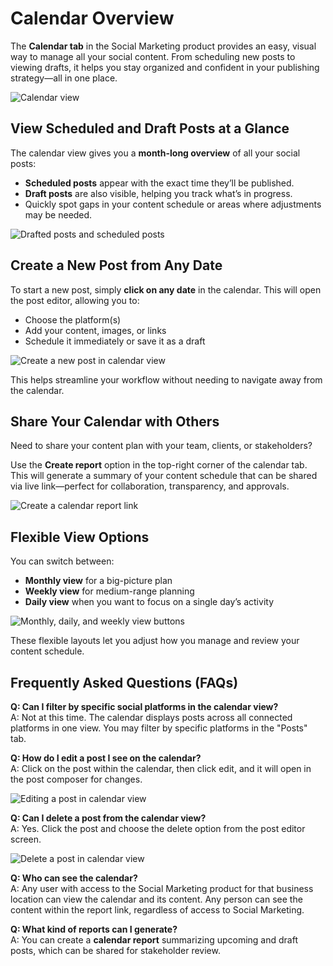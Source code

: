 # Calendar Overview

The **Calendar tab** in the Social Marketing product provides an easy, visual way to manage all your social content. From scheduling new posts to viewing drafts, it helps you stay organized and confident in your publishing strategy—all in one place.

![Calendar view](./img/calendar.png)

## View Scheduled and Draft Posts at a Glance

The calendar view gives you a **month-long overview** of all your social posts:

- **Scheduled posts** appear with the exact time they’ll be published.
- **Draft posts** are also visible, helping you track what’s in progress.
- Quickly spot gaps in your content schedule or areas where adjustments may be needed.

![Drafted posts and scheduled posts](./img/draft-scheduled-posts.png)

## Create a New Post from Any Date

To start a new post, simply **click on any date** in the calendar. This will open the post editor, allowing you to:

- Choose the platform(s)
- Add your content, images, or links
- Schedule it immediately or save it as a draft

![Create a new post in calendar view](./img/new-calendar-post.png)

This helps streamline your workflow without needing to navigate away from the calendar.

## Share Your Calendar with Others

Need to share your content plan with your team, clients, or stakeholders?

Use the **Create report** option in the top-right corner of the calendar tab. This will generate a summary of your content schedule that can be shared via live link—perfect for collaboration, transparency, and approvals.

![Create a calendar report link](./img/create-report.png)

## Flexible View Options

You can switch between:

- **Monthly view** for a big-picture plan
- **Weekly view** for medium-range planning
- **Daily view** when you want to focus on a single day’s activity

![Monthly, daily, and weekly view buttons](./img/month-week-day.png)

These flexible layouts let you adjust how you manage and review your content schedule.

## Frequently Asked Questions (FAQs)

**Q: Can I filter by specific social platforms in the calendar view?**  
A: Not at this time. The calendar displays posts across all connected platforms in one view. You may filter by specific platforms in the "Posts" tab. 

**Q: How do I edit a post I see on the calendar?**  
A: Click on the post within the calendar, then click edit, and it will open in the post composer for changes.

![Editing a post in calendar view](./img/edit-post.png)

**Q: Can I delete a post from the calendar view?**  
A: Yes. Click the post and choose the delete option from the post editor screen.

![Delete a post in calendar view](./img/delete-post.png)

**Q: Who can see the calendar?**  
A: Any user with access to the Social Marketing product for that business location can view the calendar and its content. Any person can see the content within the report link, regardless of access to Social Marketing.

**Q: What kind of reports can I generate?**  
A: You can create a **calendar report** summarizing upcoming and draft posts, which can be shared for stakeholder review.
